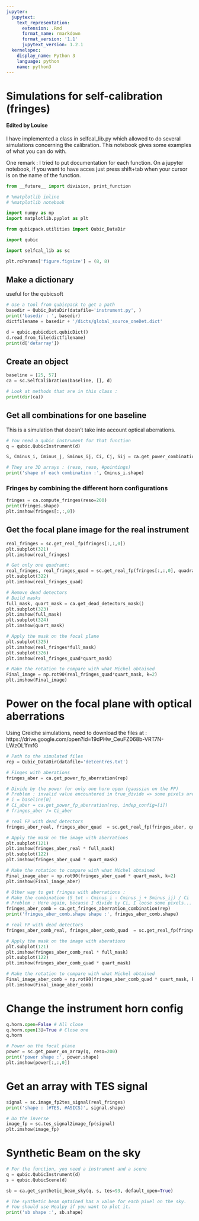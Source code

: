 ```yaml
---
jupyter:
  jupytext:
    text_representation:
      extension: .Rmd
      format_name: rmarkdown
      format_version: '1.1'
      jupytext_version: 1.2.1
  kernelspec:
    display_name: Python 3
    language: python
    name: python3
---
```


# Simulations for self-calibration (fringes)

#### Edited by Louise
I have implemented a class in selfcal_lib.py which allowed to do several simulations concerning the calibration. This notebook gives some examples of what you can do with.


One remark : I tried to put documentation for each function. On a jupyter notebook, if you want to have acces just press shift+tab when your cursor is on the name of the function. 

```python
from __future__ import division, print_function

# %matplotlib inline
# %matplotlib notebook

import numpy as np
import matplotlib.pyplot as plt

from qubicpack.utilities import Qubic_DataDir

import qubic

import selfcal_lib as sc

plt.rcParams['figure.figsize'] = (8, 8)
```

## Make a dictionary 
useful for the qubicsoft

```python
# Use a tool from qubicpack to get a path
basedir = Qubic_DataDir(datafile='instrument.py', ) 
print('basedir : ', basedir)
dictfilename = basedir + '/dicts/global_source_oneDet.dict'

d = qubic.qubicdict.qubicDict()
d.read_from_file(dictfilename)
print(d['detarray'])
```

## Create an object 

```python
baseline = [25, 57]
ca = sc.SelfCalibration(baseline, [], d)

# Look at methods that are in this class :
print(dir(ca))

```

## Get all combinations for one baseline
This is a simulation that doesn't take into account optical aberrations.

```python
# You need a qubic instrument for that function
q = qubic.QubicInstrument(d)

S, Cminus_i, Cminus_j, Sminus_ij, Ci, Cj, Sij = ca.get_power_combinations(q, theta=[0.], phi=[[0.]], reso=200)

# They are 3D arrays : (reso, reso, #pointings)
print('shape of each combination :', Cminus_i.shape)
```

### Fringes by combining the different horn configurations

```python
fringes = ca.compute_fringes(reso=200)
print(fringes.shape)
plt.imshow(fringes[:,:,0])
```

## Get the focal plane image for the real instrument

```python
real_fringes = sc.get_real_fp(fringes[:,:,0])
plt.subplot(321)
plt.imshow(real_fringes)

# Get only one quadrant:
real_fringes, real_fringes_quad = sc.get_real_fp(fringes[:,:,0], quadrant=3)
plt.subplot(322)
plt.imshow(real_fringes_quad)

# Remove dead detectors
# Build masks
full_mask, quart_mask = ca.get_dead_detectors_mask()
plt.subplot(323)
plt.imshow(full_mask)
plt.subplot(324)
plt.imshow(quart_mask)

# Apply the mask on the focal plane
plt.subplot(325)
plt.imshow(real_fringes*full_mask)
plt.subplot(326)
plt.imshow(real_fringes_quad*quart_mask)


```

```python
# Make the rotation to compare with what Michel obtained
Final_image = np.rot90(real_fringes_quad*quart_mask, k=2)
plt.imshow(Final_image)
```

# Power on the focal plane with optical aberrations
Using Creidhe simulations,
need to download the files at : https://drive.google.com/open?id=19dPHw_CeuFZ068b-VRT7N-LWzOL1fmfG

```python
# Path to the simulated files 
rep = Qubic_DataDir(datafile='detcentres.txt')

# Finges with aberations 
fringes_aber = ca.get_power_fp_aberration(rep)

# Divide by the power for only one horn open (gaussian on the FP)
# Problem : invalid value encountered in true_divide => some pixels are lost
# i = baseline[0]
# Ci_aber = ca.get_power_fp_aberration(rep, indep_config=[i])
# fringes_aber /= Ci_aber
```

```python
# real FP with dead detectors
fringes_aber_real, fringes_aber_quad  = sc.get_real_fp(fringes_aber, quadrant=3)

# Apply the mask on the image with aberrations
plt.subplot(121)
plt.imshow(fringes_aber_real * full_mask)
plt.subplot(122)
plt.imshow(fringes_aber_quad * quart_mask)

```

```python
# Make the rotation to compare with what Michel obtained
Final_image_aber = np.rot90(fringes_aber_quad * quart_mask, k=2)
plt.imshow(Final_image_aber)
```

```python
# Other way to get fringes with aberrations :
# Make the combination (S_tot - Cminus_i - Cminus_j + Sminus_ij) / Ci
# Problem : Here again, because I divide by Ci, I loose some pixels...
fringes_aber_comb = ca.get_fringes_aberration_combination(rep)
print('fringes_aber_comb.shape shape :', fringes_aber_comb.shape)

# real FP with dead detectors
fringes_aber_comb_real, fringes_aber_comb_quad  = sc.get_real_fp(fringes_aber_comb, quadrant=3)

# Apply the mask on the image with aberations
plt.subplot(121)
plt.imshow(fringes_aber_comb_real * full_mask)
plt.subplot(122)
plt.imshow(fringes_aber_comb_quad * quart_mask)
```

```python
# Make the rotation to compare with what Michel obtained
Final_image_aber_comb = np.rot90(fringes_aber_comb_quad * quart_mask, k=2)
plt.imshow(Final_image_aber_comb)
```

# Change the instrument horn config

```python
q.horn.open=False # All close
q.horn.open[3]=True # Close one
q.horn
```

```python
# Power on the focal plane
power = sc.get_power_on_array(q, reso=200)
print('power shape :', power.shape)
plt.imshow(power[:,:,0])
```

# Get an array with TES signal

```python
signal = sc.image_fp2tes_signal(real_fringes)
print('shape : (#TES, #ASICS)', signal.shape)
```

```python
# Do the inverse
image_fp = sc.tes_signal2image_fp(signal)
plt.imshow(image_fp)
```

# Synthetic Beam on the sky

```python
# For the function, you need a instrument and a scene
q = qubic.QubicInstrument(d)
s = qubic.QubicScene(d)

sb = ca.get_synthetic_beam_sky(q, s, tes=93, default_open=True)

# The synthetic beam optained has a value for each pixel on the sky. 
# You should use Healpy if you want to plot it.
print('sb shape :', sb.shape)
```

```python

```
